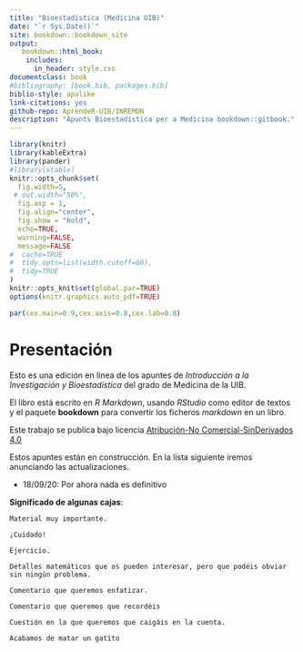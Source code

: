 ```yaml
--- 
title: "Bioestadística (Medicina UIB)"
date: "`r Sys.Date()`"
site: bookdown::bookdown_site
output: 
   bookdown::html_book:
    includes:
      in_header: style.css
documentclass: book
#bibliography: [book.bib, packages.bib]
biblio-style: apalike
link-citations: yes
github-repo: AprendeR-UIB/INREMDN
description: "Apunts Bioestadística per a Medicina bookdown::gitbook."
---
```


```r
library(knitr)
library(kableExtra)
library(pander)
#library(xtable)
knitr::opts_chunk$set(
  fig.width=5, 
 # out.width="50%",
  fig.asp = 1,
  fig.align="center", 
  fig.show = "hold",
  echo=TRUE, 
  warning=FALSE, 
  message=FALSE
#  cache=TRUE
#  tidy.opts=list(width.cutoff=60),
#  tidy=TRUE
)
knitr::opts_knit$set(global.par=TRUE)
options(knitr.graphics.auto_pdf=TRUE)
```

```r
par(cex.main=0.9,cex.axis=0.8,cex.lab=0.8)
```




\renewcommand\chaptername{Tema}
\renewcommand{\leq}{\leqslant}
\renewcommand{\geq}{\geqslant}

# Presentación {-}

Esto es una edición en línea de los apuntes de *Introducción a la Investigación y Bioestadística* del grado de Medicina de la UIB. 

El libro está escrito en *R Markdown*, usando *RStudio* como editor de textos y el paquete **bookdown** para convertir los ficheros *markdown* en un libro.

Este trabajo se publica bajo licencia [Atribución-No Comercial-SinDerivados 4.0](https://creativecommons.org/licenses/by-nc-nd/4.0/)

Estos apuntes están en construcción. En la lista siguiente iremos anunciando las actualizaciones.

* 18/09/20: Por ahora nada es definitivo


**Significado de algunas cajas**:

```block2
Material muy importante.
```

```block2
¡Cuidado!
```
```block2
Ejercicio.
```
```block2
Detalles matemáticos que os pueden interesar, pero que podéis obviar sin ningún problema.
```
```block2
Comentario que queremos enfatizar.
```
```block2
Comentario que queremos que recordéis
```
```block2
Cuestión en la que queremos que caigáis en la cuenta.
```
```block2
Acabamos de matar un gatito
```

